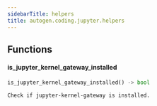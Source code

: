 ```yaml
---
sidebarTitle: helpers
title: autogen.coding.jupyter.helpers
---
```


## Functions

<code class="doc-symbol doc-symbol-heading doc-symbol-function"></code>
#### is_jupyter_kernel_gateway_installed
<a href="#autogen.coding.jupyter.helpers..is_jupyter_kernel_gateway_installed" class="headerlink" title="Permanent link"></a>

```python
is_jupyter_kernel_gateway_installed() -> bool
```

    Check if jupyter-kernel-gateway is installed.

<br />